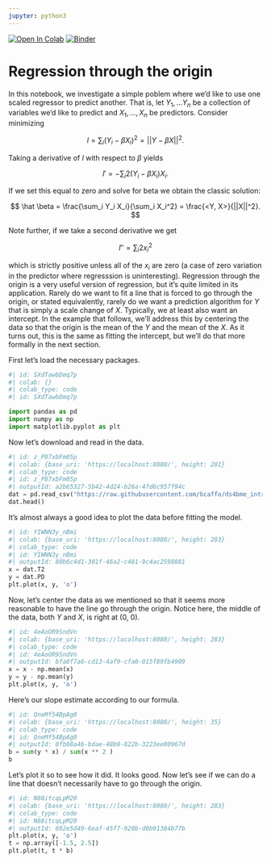 ```yaml
---
jupyter: python3
---
```


<a href="https://colab.research.google.com/github/smart-stats/ds4bio_book/blob/main/book/regression_through_the_origin.ipynb" target="_parent"><img src="https://colab.research.google.com/assets/colab-badge.svg" alt="Open In Colab"/></a> [![Binder](https://mybinder.org/badge_logo.svg)](https://mybinder.org/v2/gh/smart-stats/ds4bio_book/HEAD)

# Regression through the origin

In this notebook, we investigate a simple poblem where we'd like to use one scaled regressor to predict another. That is, let $Y_1, \ldots Y_n$ be a collection of variables we'd like to predict and $X_1, \ldots, X_n$ be predictors. Consider minimizing

$$
l = \sum_i ( Y_i - \beta X_i)^2 = || Y - \beta X||^2.
$$

Taking a derivative of $l$ with respect to $\beta$ yields 

$$
l' = - \sum_i 2 (Y_i - \beta X_i) X_i.
$$

If we set this equal to zero and solve for beta we obtain the classic solution:

$$
\hat \beta = \frac{\sum_i Y_i X_i}{\sum_i X_i^2} = \frac{<Y, X>}{||X||^2}.
$$

Note further, if we take a second derivative we get

$$
l'' = \sum_i 2 x_i^2  
$$

which is strictly positive unless all of the $x_i$ are zero (a case of zero variation in the predictor where regresssion is uninteresting). Regression through the origin is a very useful version of regression, but it's quite limited in its application. Rarely do we want to fit a line that is forced to go through the origin, or stated equivalently, rarely do we want a prediction algorithm for
$Y$ that is simply a scale change of $X$. Typically, we at least also want an intercept. In the example that follows, we'll address this by centering the data so that the origin is the mean of the $Y$ and the mean of the $X$. As it turns out, this is the same as fitting the intercept, but we'll do that more formally in the next section.

First let's load the necessary packages.

```python
#| id: SXdTawbDmq7p
#| colab: {}
#| colab_type: code
#| id: SXdTawbDmq7p

import pandas as pd
import numpy as np
import matplotlib.pyplot as plt
```

Now let's download and read in the data.

```python
#| id: z_P87xbFm05p
#| colab: {base_uri: 'https://localhost:8080/', height: 201}
#| colab_type: code
#| id: z_P87xbFm05p
#| outputId: a2b65327-5b42-4d24-b26a-4fd6c957f94c
dat = pd.read_csv("https://raw.githubusercontent.com/bcaffo/ds4bme_intro/master/data/oasis.csv")
dat.head()
```

It's almost always a good idea to plot the data before fitting the model.

```python
#| id: YIWNN3y_nBmi
#| colab: {base_uri: 'https://localhost:8080/', height: 283}
#| colab_type: code
#| id: YIWNN3y_nBmi
#| outputId: 80b6c4d1-301f-46a2-c481-9c4ac2598881
x = dat.T2
y = dat.PD
plt.plot(x, y, 'o')
```

Now, let's center the data as we mentioned so that it seems more reasonable to have the line go through the origin. Notice here, the middle of the data, both $Y$ and $X$, is right at (0, 0). 

```python
#| id: 4eAoOR9SndVn
#| colab: {base_uri: 'https://localhost:8080/', height: 283}
#| colab_type: code
#| id: 4eAoOR9SndVn
#| outputId: bfa8f7a6-cd13-4af9-cfa0-015f89fb4909
x = x - np.mean(x)
y = y - np.mean(y)
plt.plot(x, y, 'o')
```

Here's our slope estimate according to our formula.

```python
#| id: QneMf54BpAg0
#| colab: {base_uri: 'https://localhost:8080/', height: 35}
#| colab_type: code
#| id: QneMf54BpAg0
#| outputId: 0fb08a46-bdae-48b0-822b-3223ee00967d
b = sum(y * x) / sum(x ** 2 )
b
```

Let's plot it so to see how it did. It looks good. Now let's see if we can do a line that doesn't necessarily have to go through the origin.

```python
#| id: N88itcqLpM20
#| colab: {base_uri: 'https://localhost:8080/', height: 283}
#| colab_type: code
#| id: N88itcqLpM20
#| outputId: 692e5d49-6eaf-45f7-920b-d0b91384b77b
plt.plot(x, y, 'o')
t = np.array([-1.5, 2.5])
plt.plot(t, t * b)
```

